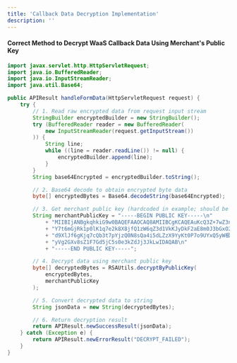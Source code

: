 ```yaml
---
title: 'Callback Data Decryption Implementation'
description: ''
---
```


#### Correct Method to Decrypt WaaS Callback Data Using Merchant's Public Key

```java
import javax.servlet.http.HttpServletRequest;
import java.io.BufferedReader;
import java.io.InputStreamReader;
import java.util.Base64;

public APIResult handleFormData(HttpServletRequest request) {
    try {
        // 1. Read raw encrypted data from request input stream
        StringBuilder encryptedBuilder = new StringBuilder();
        try (BufferedReader reader = new BufferedReader(
            new InputStreamReader(request.getInputStream())
        )) {
            String line;
            while ((line = reader.readLine()) != null) {
                encryptedBuilder.append(line);
            }
        }
        String base64Encrypted = encryptedBuilder.toString();

        // 2. Base64 decode to obtain encrypted byte data
        byte[] encryptedBytes = Base64.decodeString(base64Encrypted);

        // 3. Get merchant public key (hardcoded in example; should be obtained from secure source in production)
        String merchantPublicKey = "-----BEGIN PUBLIC KEY-----\n"
            + "MIIBIjANBgkqhkiG9w0BAQEFAAOCAQ8AMIIBCgKCAQEAuKcQ3Z+7wZ3nP1gX2tRl\n"
            + "Y7t6mGjRk1p0lK1q7e2k8X8jfQ1zW6qZ3d1VkKJyDkF2aE8m0J3bGxO2BQ7S7n5x7\n"
            + "d9XlJf6gKjq7cQb3t7pYjzQ0N8sQa4i5dLZzX9YyKt0P7o9UYxQ5yW极3mIj0hGpFq\n"
            + "yVg2GXv8sZ1F7Gd5jC5s0e3kZdJj3JkLwIDAQAB\n"
            + "-----END PUBLIC KEY-----";

        // 4. Decrypt data using merchant public key
        byte[] decryptedBytes = RSAUtils.decryptByPublicKey(
            encryptedBytes,
            merchantPublicKey
        );

        // 5. Convert decrypted data to string
        String jsonData = new String(decryptedBytes);

        // 6. Return decryption result
        return APIResult.newSuccessResult(jsonData);
    } catch (Exception e) {
        return APIResult.newErrorResult("DECRYPT_FAILED");
    }
}